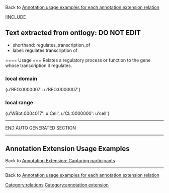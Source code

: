 Back to [http://wiki.geneontology.org/index.php/Annotation_usage_examples_for_each_annotation_extension_relation  Annotation usage examples for each annotation extension relation]


!INCLUDE

== Text extracted from ontlogy: DO NOT EDIT ==
* shorthand: regulates_transcription_of
* label: regulates transcription of
==== Usage ===
Relates a regulatory process or function to the gene whose transcription it regulates.
=== local domain ===
{u'BFO:0000007': u'BFO:0000007'}
=== local range ===
{u'WBbt:0004017': u'Cell', u'CL:0000000': u'cell'}

-----
END AUTO GENERATED SECTION
-----


==Annotation Extension Usage Examples==

Back to [http://wiki.geneontology.org/index.php/Annotation_Extension:_Capturing_participants Annotation Extension: Capturing participants]


----

Back to [http://wiki.geneontology.org/index.php/Annotation_usage_examples_for_each_annotation_extension_relation  Annotation usage examples for each annotation extension relation]

[[Category:relations]]
[[Category:annotation extension]]